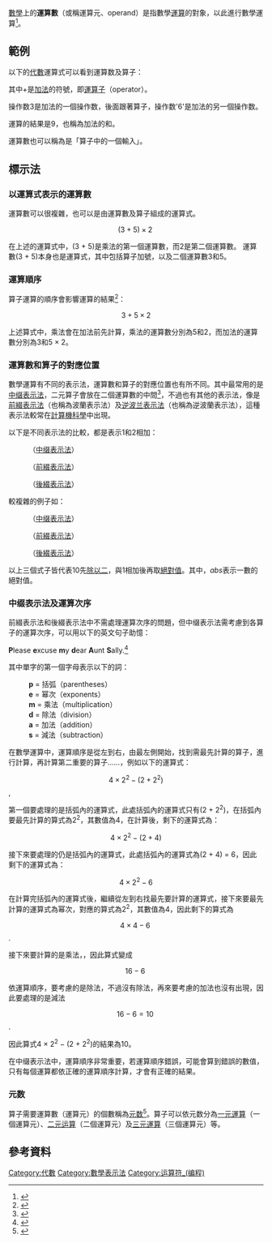 {{NoteTA/lua
|G1 = Math
|G2 = Electronics
|G3 = IT
}}

[[數學|數學]]上的'''運算數'''（或稱運算元、operand）是指數學[[運算|運算]]的對象，以此進行數學運算<ref name="soukhanov1992american">{{Cite book
  |title=[[美國傳統英語字典|The American Heritage Dictionary of the English Language]]
  |author=Soukhanov, A.H.
  |isbn=9780395448953
  |lccn=92000851
  |year=1992
  |publisher=Houghton Mifflin}}</ref>。

==範例 ==
以下的[[代數|代數]]運算式可以看到運算数及算子：

:{{計算結果|3 + 6}}

其中+是[[加法|加法]]的符號，即[[運算子|運算子]]（operator）。

操作数3是加法的一個操作数，後面跟著算子，操作数'6'是加法的另一個操作数。

運算的結果是9，也稱為加法的和。

運算數也可以稱為是「算子中的一個輸入」。

==標示法==
===以運算式表示的運算數===
運算數可以很複雜，也可以是由運算數及算子組成的運算式。

:<math>(3 + 5) \times 2\;</math>

在上述的運算式中，(3 + 5)是乘法的第一個運算數，而2是第二個運算數。 運算數(3 + 5)本身也是運算式，其中包括算子加號，以及二個運算數3和5。

===運算順序===
{{See also|運算次序}}
算子運算的順序會影響運算的結果<ref>{{Cite web|url=https://publish.aps.org/files/styleguide-pr.pdf |title=Physical Review Style and Notation Guide |publisher=[[American_Physical_Society|American Physical Society]]|accessdate=5 August 2012|at=Section IV–E–2–e}}</ref>：

:<math>3 + 5 \times 2</math>

上述算式中，乘法會在加法前先計算，乘法的運算數分別為5和2，而加法的運算數分別為3和5 × 2。

===運算數和算子的對應位置===
數學運算有不同的表示法，運算數和算子的對應位置也有所不同。其中最常用的是[[中缀表示法|中缀表示法]]，二元算子會放在二個運算數的中間<ref name="Infix, Postfix and Prefix">{{cite web | url=http://www.cs.man.ac.uk/~pjj/cs212/fix.html | title=The Implementation and Power of Programming Languages | accessdate=30 August 2014 | archive-date=2014-09-24 | archive-url=https://web.archive.org/web/20140924054449/http://www.cs.man.ac.uk/~pjj/cs212/fix.html | dead-url=no }}</ref>，不過也有其他的表示法，像是[[前綴表示法|前綴表示法]]（也稱為波蘭表示法）及[[逆波兰表示法|逆波兰表示法]]（也稱為逆波蘭表示法），這種表示法較常在[[計算機科學|計算機科學]]中出現。

以下是不同表示法的比較，都是表示1和2相加：
:{{波兰表示法|1+2|中缀|tail=\;|tag=math}} （[[中缀表示法|中缀表示法]]）
:{{波兰表示法|1+2|前綴|format={{參數|1}}\;|tag=math}}（[[前綴表示法|前綴表示法]]）
:{{波兰表示法|1+2|後綴|format={{參數|1}}\;|tag=math}}（[[後綴表示法|後綴表示法]]）
較複雜的例子如：
:{{波兰表示法|abs(div(10,2)+1)|中缀|tail=\;|tag=math}} （[[中缀表示法|中缀表示法]]）
:{{波兰表示法|abs(10/2+1)|前綴|format={{參數|1}}\;|tag=math}}（[[前綴表示法|前綴表示法]]）
:{{波兰表示法|abs(10/2+1)|後綴|format={{參數|1}}\;|tag=math}}（[[後綴表示法|後綴表示法]]）
以上三個式子皆代表10先[[除以二|除以二]]，與1相加後再取[[絕對值|絕對值]]。其中，<math>abs</math>表示一數的絕對值。

===中缀表示法及運算次序===
{{main|運算次序}}

前綴表示法和後綴表示法中不需處理運算次序的問題，但中缀表示法需考慮到各算子的運算次序，可以用以下的英文句子助憶：

'''P'''lease '''e'''xcuse '''m'''y '''d'''ear '''A'''unt '''S'''ally.<ref>{{Cite book
| publisher = Plume
| isbn = 9780452295407
| last = McKellar
| first = Danica
| title = Kiss My Math: Showing Pre-Algebra Who's Boss
| url = https://archive.org/details/kissmymathshowin0000mcke_g1v1
| location = New York
| date = 2009
}}</ref>

其中單字的第一個字母表示以下的詞：

:'''p''' = 括弧（parentheses）
:'''e''' = 幂次（exponents）
:'''m''' = 乘法（multiplication）
:'''d''' = 除法（division）
:'''a''' = 加法（addition）
:'''s''' = 減法（subtraction）

在數學運算中，運算順序是從左到右，由最左側開始，找到需最先計算的算子，進行計算，再計算第二重要的算子……，例如以下的運算式：

:<math>4 \times 2^2 - (2 + 2^2)</math>,

第一個要處理的是括弧內的運算式，此處括弧內的運算式只有(2 + 2<sup>2</sup>)，在括弧內要最先計算的算式為2<sup>2</sup>，其數值為4，在計算後，剩下的運算式為：

:<math>4 \times 2^2 - (2 + 4)</math>

接下來要處理的仍是括弧內的運算式，此處括弧內的運算式為(2 + 4) = 6，因此剩下的運算式為：

:<math>4 \times 2^2 - 6</math>

在計算完括弧內的運算式後，繼續從左到右找最先要計算的運算式，接下來要最先計算的運算式為幂次，對應的算式為2<sup>2</sup>，其數值為4，因此剩下的算式為

:<math>4 \times 4 - 6\;</math>.

接下來要計算的是乘法，{{計算結果|4*4}}，因此算式變成

:<math>16 - 6\;</math>

依運算順序，要考慮的是除法，不過沒有除法，再來要考慮的加法也沒有出現，因此要處理的是減法

:<math>16 - 6 = 10\;</math>. 

因此算式4 × 2<sup>2</sup> − (2 + 2<sup>2</sup>)的結果為10。

在中缀表示法中，運算順序非常重要，若運算順序錯誤，可能會算到錯誤的數值，只有每個運算都依正確的運算順序計算，才會有正確的結果。

===元数===
算子需要運算數（運算元）的個數稱為[[元数|元数]]<ref name="Hazewinkel2001">{{cite book|author=Michiel Hazewinkel|title=Encyclopaedia of Mathematics, Supplement III|url=http://books.google.com/books?id=47YC2h295JUC&pg=PA3|year=2001|publisher=Springer|isbn=978-1-4020-0198-7|page=3}}</ref>。算子可以依元数分為[[一元運算|一元運算]]（一個運算元）、[[二元运算|二元运算]]（二個運算元）及[[三元運算|三元運算]]（三個運算元）等。

<!--==相關條目==-->
{{portal|數學}}
<!--*[[指令集架構|指令集架構]]-->

==參考資料==
{{Reflist}}

[[Category:代數|Category:代數]]
[[Category:數學表示法|Category:數學表示法]]
<!--
[[Category:機械碼|Category:機械碼]]-->
[[Category:运算符_(编程)|Category:运算符_(编程)]]